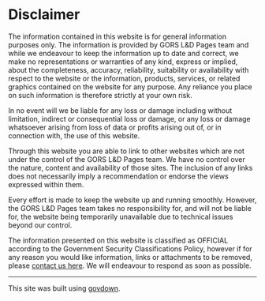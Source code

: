 # Disclaimer

The information contained in this website is for general information purposes only. The information is provided by GORS L&D Pages team and while we endeavour to keep the information up to date and correct, we make no representations or warranties of any kind, express or implied, about the completeness, accuracy, reliability, suitability or availability with respect to the website or the information, products, services, or related graphics contained on the website for any purpose. Any reliance you place on such information is therefore strictly at your own risk.

In no event will we be liable for any loss or damage including without limitation, indirect or consequential loss or damage, or any loss or damage whatsoever arising from loss of data or profits arising out of, or in connection with, the use of this website.

Through this website you are able to link to other websites which are not under the control of the GORS L&D Pages team. We have no control over the nature, content and availability of those sites. The inclusion of any links does not necessarily imply a recommendation or endorse the views expressed within them.

Every effort is made to keep the website up and running smoothly. However, the GORS L&D Pages team takes no responsibility for, and will not be liable for, the website being temporarily unavailable due to technical issues beyond our control.

The information presented on this website is classified as OFFICIAL according to the Government Security Classifications Policy, however if for any reason you would like information, links or attachments to be removed, please [contact us here](mailto:40885423.beisgov.onmicrosoft.com@emea.teams.ms). We will endeavour to respond as soon as possible.


---

::: {.small-para}
This site was built using [govdown](https://ukgovdatascience.github.io/govdown/){target="_blank"}.
:::
